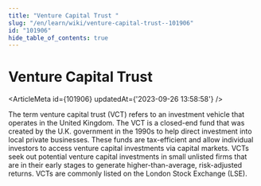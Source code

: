 ```yaml
---
title: "Venture Capital Trust "
slug: "/en/learn/wiki/venture-capital-trust--101906"
id: "101906"
hide_table_of_contents: true
---
```



# Venture Capital Trust 

<ArticleMeta id={101906} updatedAt={'2023-09-26 13:58:58'} />
<div className='border-solid border-b border-t-0 my-4 border-[var(--ifm-color-gray-300)]' />

The term venture capital trust (VCT) refers to an investment vehicle that operates in the United Kingdom. The VCT is a closed-end fund that was created by the U.K. government in the 1990s to help direct investment into local private businesses. These funds are tax-efficient and allow individual investors to access venture capital investments via capital markets. VCTs seek out potential venture capital investments in small unlisted firms that are in their early stages to generate higher-than-average, risk-adjusted returns. VCTs are commonly listed on the London Stock Exchange (LSE).
